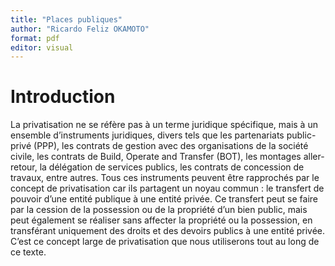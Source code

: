 ```yaml
---
title: "Places publiques"
author: "Ricardo Feliz OKAMOTO"
format: pdf
editor: visual
---
```


# Introduction

La privatisation ne se réfère pas à un terme juridique spécifique, mais à un ensemble d'instruments juridiques, divers tels que les partenariats public-privé (PPP), les contrats de gestion avec des organisations de la société civile, les contrats de Build, Operate and Transfer (BOT), les montages aller-retour, la délégation de services publics, les contrats de concession de travaux, entre autres. Tous ces instruments peuvent être rapprochés par le concept de privatisation car ils partagent un noyau commun : le transfert de pouvoir d'une entité publique à une entité privée. Ce transfert peut se faire par la cession de la possession ou de la propriété d'un bien public, mais peut également se réaliser sans affecter la propriété ou la possession, en transférant uniquement des droits et des devoirs publics à une entité privée. C'est ce concept large de privatisation que nous utiliserons tout au long de ce texte.
